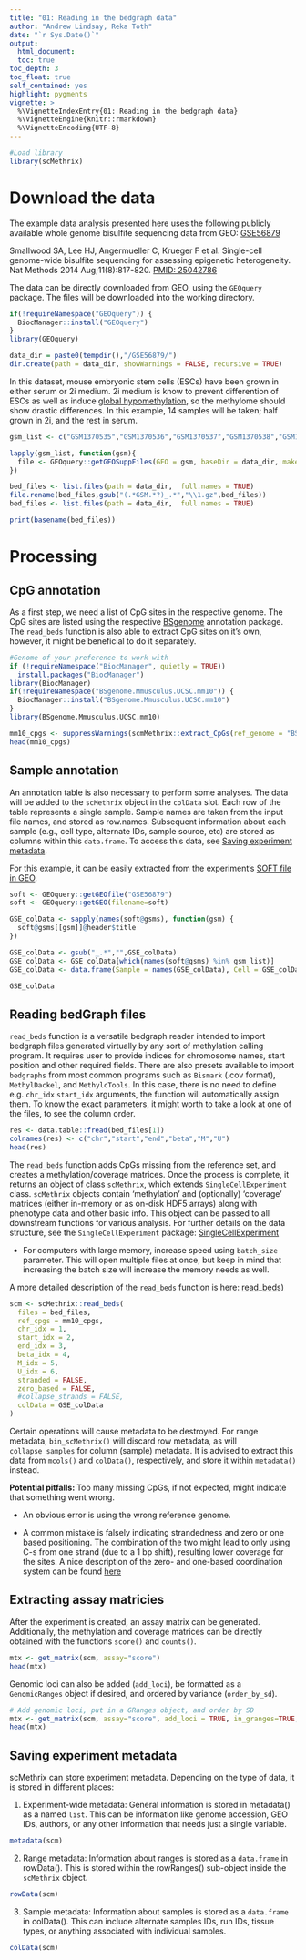 ```yaml
---
title: "01: Reading in the bedgraph data"
author: "Andrew Lindsay, Reka Toth"
date: "`r Sys.Date()`"
output: 
  html_document:
  toc: true
toc_depth: 3
toc_float: true
self_contained: yes
highlight: pygments
vignette: >
  %\VignetteIndexEntry{01: Reading in the bedgraph data}
  %\VignetteEngine{knitr::rmarkdown}
  %\VignetteEncoding{UTF-8}
---
```


```r
#Load library
library(scMethrix)
```

# Download the data

The example data analysis presented here uses the following publicly available whole genome bisulfite sequencing data from GEO:
  [GSE56879](https://www.ncbi.nlm.nih.gov/geo/query/acc.cgi?acc=GSE56879) 
  
Smallwood SA, Lee HJ, Angermueller C, Krueger F et al. Single-cell genome-wide bisulfite sequencing for assessing epigenetic heterogeneity. Nat Methods 2014 Aug;11(8):817-820. [PMID: 25042786](https://pubmed.ncbi.nlm.nih.gov/25042786/)

The data can be directly downloaded from GEO, using the `GEOquery` package. The files will be downloaded into the working directory. 

```r
if(!requireNamespace("GEOquery")) {
  BiocManager::install("GEOquery")
}
library(GEOquery)  
```

```r
data_dir = paste0(tempdir(),"/GSE56879/")
dir.create(path = data_dir, showWarnings = FALSE, recursive = TRUE)
```

In this dataset, mouse embryonic stem cells (ESCs) have been grown in either serum or 2i medium. 2i medium is know to prevent differention of ESCs as well as induce [global hypomethylation](https://www.ncbi.nlm.nih.gov/pmc/articles/PMC5425728/), so the methylome should show drastic differences. In this example, 14 samples will be taken; half grown in 2i, and the rest in serum.

```r

gsm_list <- c("GSM1370535","GSM1370536","GSM1370537","GSM1370538","GSM1370539","GSM1370540","GSM1370541","GSM1370555","GSM1370556","GSM1370557","GSM1370558","GSM1370559","GSM1370560","GSM1370561")

lapply(gsm_list, function(gsm){
  file <- GEOquery::getGEOSuppFiles(GEO = gsm, baseDir = data_dir, makeDirectory = FALSE, filter_regex = ".*.cov.txt.gz")
})

bed_files <- list.files(path = data_dir,  full.names = TRUE)
file.rename(bed_files,gsub("(.*GSM.*?)_.*","\\1.gz",bed_files))
bed_files <- list.files(path = data_dir,  full.names = TRUE)

print(basename(bed_files))
```

# Processing

## CpG annotation 
As a first step, we need a list of CpG sites in the respective genome. The CpG sites are listed using the respective [BSgenome](https://bioconductor.org/packages/release/bioc/html/BSgenome.html) annotation package. The `read_beds` function is also able to extract CpG sites on it's own, however, it might be beneficial to do it separately. 

```r
#Genome of your preference to work with
if (!requireNamespace("BiocManager", quietly = TRUE))
  install.packages("BiocManager")
library(BiocManager)
if(!requireNamespace("BSgenome.Mmusculus.UCSC.mm10")) {
  BiocManager::install("BSgenome.Mmusculus.UCSC.mm10")
}
library(BSgenome.Mmusculus.UCSC.mm10) 
```

```r
mm10_cpgs <- suppressWarnings(scmMethrix::extract_CpGs(ref_genome = "BSgenome.Mmusculus.UCSC.mm10"))
head(mm10_cpgs)
```

## Sample annotation 
An annotation table is also necessary to perform some analyses. The data will be added to the `scMethrix` object in the `colData` slot. Each row of the table represents a single sample. Sample names are taken from the input file names, and stored as row.names. Subsequent information about each sample (e.g., cell type, alternate IDs, sample source, etc) are stored as columns within this `data.frame`. To access this data, see [Saving experiment metadata].

For this example, it can be easily extracted from the experiment's [SOFT file in GEO](https://ftp.ncbi.nlm.nih.gov/geo/series/GSE56nnn/GSE56879/soft/).

```r

soft <- GEOquery::getGEOfile("GSE56879")
soft <- GEOquery::getGEO(filename=soft)

GSE_colData <- sapply(names(soft@gsms), function(gsm) {
  soft@gsms[[gsm]]@header$title
})

GSE_colData <- gsub("_.*","",GSE_colData)
GSE_colData <- GSE_colData[which(names(soft@gsms) %in% gsm_list)]
GSE_colData <- data.frame(Sample = names(GSE_colData), Cell = GSE_colData)

GSE_colData
```

## Reading bedGraph files
`read_beds` function is a versatile bedgraph reader intended to import bedgraph files generated virtually by any sort of methylation calling program. It requires user to provide indices for chromosome names, start position and other required fields. There are also presets available to import `bedgraphs` from most common programs such as `Bismark` (.cov format), `MethylDackel`, and `MethylcTools`. In this case, there is no need to define e.g. `chr_idx` `start_idx` arguments, the function will automatically assign them. 
To know the exact parameters, it might worth to take a look at one of the files, to see the column order. 

```r
res <- data.table::fread(bed_files[1])
colnames(res) <- c("chr","start","end","beta","M","U")
head(res)
```

The `read_beds` function adds CpGs missing from the reference set, and creates a methylation/coverage matrices. Once the process is complete, it returns an object of class `scMethrix`, which extends `SingleCellExperiment` class. `scMethrix` objects contain ‘methylation’ and (optionally) ‘coverage’ matrices (either in-memory or as on-disk HDF5 arrays) along with phenotype data and other basic info. This object can be passed to all downstream functions for various analysis. For further details on the data structure, see the `SingleCellExperiment` package: [SingleCellExperiment](https://bioconductor.org/packages/release/bioc/html/SingleCellExperiment.html)

* For computers with large memory, increase speed using `batch_size` parameter. This will open multiple files at once, but keep in mind that increasing the batch size will increase the memory needs as well. 

A more detailed description of the `read_beds` function is here: [read_beds](https://compepigen.github.io/WGBS_best_practice/read_bedgraphs.html))

```r
scm <- scMethrix::read_beds(
  files = bed_files,
  ref_cpgs = mm10_cpgs,
  chr_idx = 1,
  start_idx = 2,
  end_idx = 3,
  beta_idx = 4,
  M_idx = 5,
  U_idx = 6,
  stranded = FALSE,
  zero_based = FALSE, 
  #collapse_strands = FALSE, 
  colData = GSE_colData
)
```

Certain operations will cause metadata to be destroyed. For range metadata, `bin_scMethrix()` will discard row metadata, as will `collapse_samples` for column (sample) metadata. It is advised to extract this data from `mcols()` and `colData()`, respectively, and store it within `metadata()` instead.

**Potential pitfalls: **
Too many missing CpGs, if not expected, might indicate that something went wrong. 

* An obvious error is using the wrong reference genome. 

* A common mistake is falsely indicating strandedness and zero or one based positioning. The combination of the two might lead to only using C-s from one strand (due to a 1 bp shift), resulting lower coverage for the sites. A nice description of the zero- and one-based coordination system can be found [here](http://genome.ucsc.edu/blog/the-ucsc-genome-browser-coordinate-counting-systems/) 

## Extracting assay matricies

After the experiment is created, an assay matrix can be generated.  Additionally, the methylation and coverage matrices can be directly obtained with the functions `score()` and `counts()`.

```r
mtx <- get_matrix(scm, assay="score")
head(mtx)
```
Genomic loci can also be added (`add_loci`), be formatted as a `GenomicRanges` object if desired, and ordered by variance (`order_by_sd`).

```r
# Add genomic loci, put in a GRanges object, and order by SD
mtx <- get_matrix(scm, assay="score", add_loci = TRUE, in_granges=TRUE, order_by_sd = TRUE)
head(mtx)
```

## Saving experiment metadata

scMethrix can store experiment metadata. Depending on the type of data, it is stored in different places:

1. Experiment-wide metadata: General information is stored in metadata() as a named `list`. This can be information like genome accession, GEO IDs, authors, or any other information that needs just a single variable.

```r
metadata(scm)
```

2. Range metadata: Information about ranges is stored as a `data.frame` in rowData(). This is stored within the rowRanges() sub-object inside the `scMethrix` object.  

```r
rowData(scm)
```

3. Sample metadata: Information about samples is stored as a `data.frame` in colData(). This can include alternate samples IDs, run IDs, tissue types, or anything associated with individual samples.

```r
colData(scm)
```


